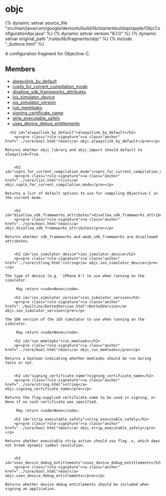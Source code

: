 <html devsite>
<head>
  <meta name="project_path" value="/_project.yaml">
  <meta name="book_path" value="/versions/8.1.0/_book.yaml">
</head>
<body>

<h1 class="page-title" id="modules.objc">objc</h1>

{% dynamic setvar source_file "src/main/java/com/google/devtools/build/lib/starlarkbuildapi/apple/ObjcConfigurationApi.java" %}
{% dynamic setvar version "8.1.0" %}
{% dynamic setvar original_path "/rules/lib/fragments/objc" %}
{% include "_buttons.html" %}
<!-- {% raw %} -->

A configuration fragment for Objective-C.

<h2>Members</h2>
<ul>
    <li>
    <a href="#alwayslink_by_default">alwayslink_by_default</a>
  </li>
      <li>
    <a href="#copts_for_current_compilation_mode">copts_for_current_compilation_mode</a>
  </li>
      <li>
    <a href="#disallow_sdk_frameworks_attributes">disallow_sdk_frameworks_attributes</a>
  </li>
      <li>
    <a href="#ios_simulator_device">ios_simulator_device</a>
  </li>
      <li>
    <a href="#ios_simulator_version">ios_simulator_version</a>
  </li>
      <li>
    <a href="#run_memleaks">run_memleaks</a>
  </li>
      <li>
    <a href="#signing_certificate_name">signing_certificate_name</a>
  </li>
      <li>
    <a href="#strip_executable_safely">strip_executable_safely</a>
  </li>
      <li>
    <a href="#uses_device_debug_entitlements">uses_device_debug_entitlements</a>
  </li>
  </ul>

      <h2 id="alwayslink_by_default">alwayslink_by_default</h2>
        <p><pre class="rule-signature"><a class="anchor" href="../core/bool.html">bool</a> objc.alwayslink_by_default</pre></p>

    Returns whether objc_library and objc_import should default to alwayslink=True.


        <h2 id="copts_for_current_compilation_mode">copts_for_current_compilation_mode</h2>
        <p><pre class="rule-signature"><a class="anchor" href="../core/list.html">list</a> objc.copts_for_current_compilation_mode</pre></p>

    Returns a list of default options to use for compiling Objective-C in the current mode.


        <h2 id="disallow_sdk_frameworks_attributes">disallow_sdk_frameworks_attributes</h2>
        <p><pre class="rule-signature"><a class="anchor" href="../core/bool.html">bool</a> objc.disallow_sdk_frameworks_attributes</pre></p>

    Returns whether sdk_frameworks and weak_sdk_frameworks are disallowed attributes.


        <h2 id="ios_simulator_device">ios_simulator_device</h2>
        <p><pre class="rule-signature"><a class="anchor" href="../core/string.html">string</a> objc.ios_simulator_device</pre></p>

    The type of device (e.g. 'iPhone 6') to use when running on the simulator.

         May return <code>None</code>.

        <h2 id="ios_simulator_version">ios_simulator_version</h2>
        <p><pre class="rule-signature"><a class="anchor" href="../builtins/DottedVersion.html">DottedVersion</a> objc.ios_simulator_version</pre></p>

    The SDK version of the iOS simulator to use when running on the simulator.

         May return <code>None</code>.

        <h2 id="run_memleaks">run_memleaks</h2>
        <p><pre class="rule-signature"><a class="anchor" href="../core/bool.html">bool</a> objc.run_memleaks</pre></p>

    Returns a boolean indicating whether memleaks should be run during tests or not.


        <h2 id="signing_certificate_name">signing_certificate_name</h2>
        <p><pre class="rule-signature"><a class="anchor" href="../core/string.html">string</a> objc.signing_certificate_name</pre></p>

    Returns the flag-supplied certificate name to be used in signing, or None if no such certificate was specified.

         May return <code>None</code>.

        <h2 id="strip_executable_safely">strip_executable_safely</h2>
        <p><pre class="rule-signature"><a class="anchor" href="../core/bool.html">bool</a> objc.strip_executable_safely</pre></p>

    Returns whether executable strip action should use flag -x, which does not break dynamic symbol resolution.


        <h2 id="uses_device_debug_entitlements">uses_device_debug_entitlements</h2>
        <p><pre class="rule-signature"><a class="anchor" href="../core/bool.html">bool</a> objc.uses_device_debug_entitlements</pre></p>

    Returns whether device debug entitlements should be included when signing an application.



</body>
</html>

<!-- {% endraw %} -->
